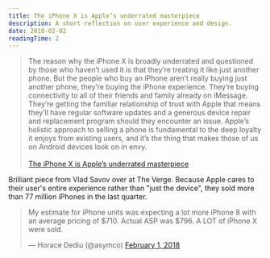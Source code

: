 ```yaml
---
title: The iPhone X is Apple’s underrated masterpiece
description: A short reflection on user experience and design.
date: 2018-02-02
readingTime: 2
---
```


>The reason why the iPhone X is broadly underrated and questioned by those who haven’t used it is that they’re treating it like just another phone. But the people who buy an iPhone aren’t really buying just another phone, they’re buying the iPhone experience. They’re buying connectivity to all of their friends and family already on iMessage. They’re getting the familiar relationship of trust with Apple that means they’ll have regular software updates and a generous device repair and replacement program should they encounter an issue. Apple’s holistic approach to selling a phone is fundamental to the deep loyalty it enjoys from existing users, and it’s the thing that makes those of us on Android devices look on in envy.
<br /><br />
[The iPhone X is Apple’s underrated masterpiece](https://www.theverge.com/2018/2/1/16957594/iphone-x-apple-quarterly-report-review)

Brilliant piece from Vlad Savov over at The Verge. Because Apple cares to their user's entire experience rather than "just the device", they sold more than 77 million iPhones in the last quarter. 

<blockquote class="twitter-tweet" data-lang="en"><p lang="en" dir="ltr">My estimate for iPhone units was expecting a lot more iPhone 8 with an average pricing of $710. Actual ASP was $796. A LOT of iPhone X were sold.</p>&mdash; Horace Dediu (@asymco) <a href="https://twitter.com/asymco/status/959179151004618752?ref_src=twsrc%5Etfw">February 1, 2018</a></blockquote> <script async src="https://platform.twitter.com/widgets.js" charset="utf-8"></script>